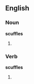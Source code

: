 ==English==

===Noun===
'''scuffles'''

# {{plural of|[[scuffle]]}}

===Verb===
'''scuffles'''

# {{third-person singular of|scuffle}}